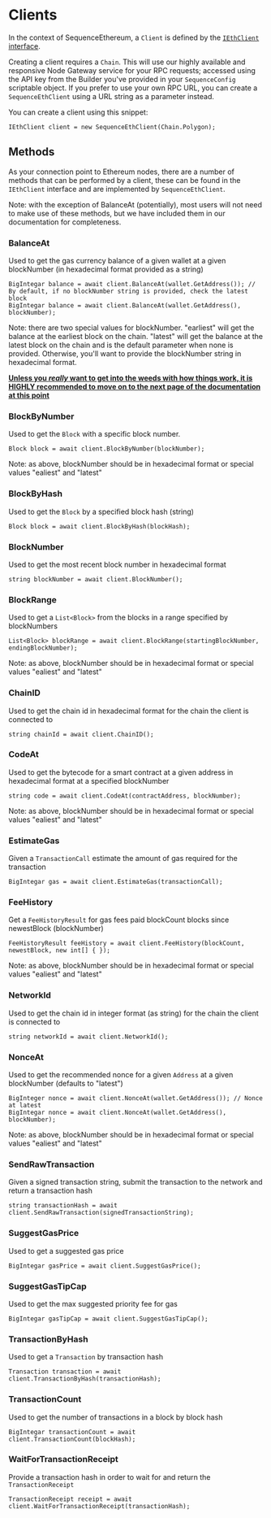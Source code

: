 # Clients

In the context of SequenceEthereum, a `Client` is defined by the [`IEthClient` interface](https://github.com/0xsequence/sequence-unity/blob/master/Assets/SequenceSDK/Ethereum/Provider/IEthClient.cs).

Creating a client requires a `Chain`. This will use our highly available and responsive Node Gateway service for your RPC requests; accessed using the API key from the Builder you've provided in your `SequenceConfig` scriptable object. If you prefer to use your own RPC URL, you can create a `SequenceEthClient` using a URL string as a parameter instead.

You can create a client using this snippet:
```
IEthClient client = new SequenceEthClient(Chain.Polygon);
```

## Methods

As your connection point to Ethereum nodes, there are a number of methods that can be performed by a client, these can be found in the `IEthClient` interface and are implemented by `SequenceEthClient`.

Note: with the exception of BalanceAt (potentially), most users will not need to make use of these methods, but we have included them in our documentation for completeness. 

### BalanceAt

Used to get the gas currency balance of a given wallet at a given blockNumber (in hexadecimal format provided as a string)
```
BigIntegar balance = await client.BalanceAt(wallet.GetAddress()); // By default, if no blockNumber string is provided, check the latest block
BigIntegar balance = await client.BalanceAt(wallet.GetAddress(), blockNumber);
```
Note: there are two special values for blockNumber. "earliest" will get the balance at the earliest block on the chain. "latest" will get the balance at the latest block on the chain and is the default parameter when none is provided. Otherwise, you'll want to provide the blockNumber string in hexadecimal format.

<b><u>Unless you <i>really</i> want to get into the weeds with how things work, it is HIGHLY recommended to move on to the next page of the documentation at this point</u></b>

### BlockByNumber

Used to get the `Block` with a specific block number.
```
Block block = await client.BlockByNumber(blockNumber);
```
Note: as above, blockNumber should be in hexadecimal format or special values "ealiest" and "latest"

### BlockByHash

Used to get the `Block` by a specified block hash (string)
```
Block block = await client.BlockByHash(blockHash);
```

### BlockNumber

Used to get the most recent block number in hexadecimal format
```
string blockNumber = await client.BlockNumber();
```

### BlockRange 

Used to get a `List<Block>` from the blocks in a range specified by blockNumbers
```
List<Block> blockRange = await client.BlockRange(startingBlockNumber, endingBlockNumber);
```
Note: as above, blockNumber should be in hexadecimal format or special values "ealiest" and "latest"

### ChainID

Used to get the chain id in hexadecimal format for the chain the client is connected to 
```
string chainId = await client.ChainID();
```

### CodeAt

Used to get the bytecode for a smart contract at a given address in hexadecimal format at a specified blockNumber
```
string code = await client.CodeAt(contractAddress, blockNumber);
```
Note: as above, blockNumber should be in hexadecimal format or special values "ealiest" and "latest"

### EstimateGas

Given a `TransactionCall` estimate the amount of gas required for the transaction
```
BigIntegar gas = await client.EstimateGas(transactionCall);
```

### FeeHistory

Get a `FeeHistoryResult` for gas fees paid blockCount blocks since newestBlock (blockNumber)
```
FeeHistoryResult feeHistory = await client.FeeHistory(blockCount, newestBlock, new int[] { });
```
Note: as above, blockNumber should be in hexadecimal format or special values "ealiest" and "latest"

### NetworkId

Used to get the chain id in integer format (as string) for the chain the client is connected to 
```
string networkId = await client.NetworkId();
```

### NonceAt

Used to get the recommended nonce for a given `Address` at a given blockNumber (defaults to "latest")
```
BigInteger nonce = await client.NonceAt(wallet.GetAddress()); // Nonce at latest
BigIntegar nonce = await client.NonceAt(wallet.GetAddress(), blockNumber);
```
Note: as above, blockNumber should be in hexadecimal format or special values "ealiest" and "latest"

### SendRawTransaction

Given a signed transaction string, submit the transaction to the network and return a transaction hash
```
string transactionHash = await client.SendRawTransaction(signedTransactionString);
```

### SuggestGasPrice

Used to get a suggested gas price
```
BigIntegar gasPrice = await client.SuggestGasPrice();
```

### SuggestGasTipCap

Used to get the max suggested priority fee for gas
```
BigIntegar gasTipCap = await client.SuggestGasTipCap();
```

### TransactionByHash

Used to get a `Transaction` by transaction hash
```
Transaction transaction = await client.TransactionByHash(transactionHash);
```

### TransactionCount

Used to get the number of transactions in a block by block hash 
```
BigIntegar transactionCount = await client.TransactionCount(blockHash);
```

### WaitForTransactionReceipt

Provide a transaction hash in order to wait for and return the `TransactionReceipt`
```
TransactionReceipt receipt = await client.WaitForTransactionReceipt(transactionHash);
```